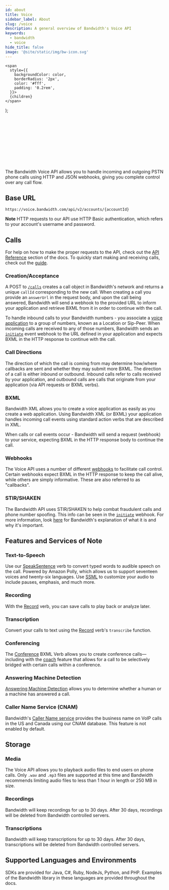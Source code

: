 ```yaml
---
id: about
title: Voice
sidebar_label: About
slug: /voice
description: A general overview of Bandwidth's Voice API
keywords:
  - bandwidth
  - voice
hide_title: false
image: '@site/static/img/bw-icon.svg'
---
```


    <span
      style={{
        backgroundColor: color,
        borderRadius: '2px',
        color: '#fff',
        padding: '0.2rem',
      }}>
      {children}
    </span>
  );


<Svg className='about-image'/> <br/>

The Bandwidth Voice API allows you to handle incoming and outgoing PSTN phone calls using HTTP and JSON webhooks, giving you complete control over any call flow.

## Base URL

`https://voice.bandwidth.com/api/v2/accounts/{accountId}`

**Note** HTTP requests to our API use HTTP Basic authentication, which refers to your account's username and password.

## Calls

For help on how to make the proper requests to the API, check out the [API Reference](/apis/voice#operation/createCall) section of the docs. To quickly start making and receiving calls, check out the [guide](/docs/voice/quickStart).

### Creation/Acceptance

A <Highlight color="#079CEE">POST</Highlight> to [`/calls`](/apis/voice#operation/createCall) creates a call object in Bandwidth's network and returns a unique `callId` corresponding to the new call. When creating a call you provide an `answerUrl` in the request body, and upon the call being answered, Bandwidth will send a webhook to the provided URL to inform your application and retrieve BXML from it in order to continue with the call.

To handle inbound calls to your Bandwidth numbers - you associate a [voice application](/docs/account/dashboard-setup#create-a-voice-application) to a group of numbers, known as a Location or Sip-Peer. When incoming calls are received to any of those numbers, Bandwidth sends an [`initiate`](/docs/voice/webhooks/initiate) event webhook to the URL defined in your application and expects BXML in the HTTP response to continue with the call.

### Call Directions

The direction of which the call is coming from may determine how/where callbacks are sent and whether they may submit more BXML. The direction of a call is either inbound or outbound. Inbound calls refer to calls received by your application, and outbound calls are calls that originate from your application (via API requests or BXML verbs).

### BXML

Bandwidth XML allows you to create a voice application as easily as you create a web application. Using Bandwidth XML (or BXML) your application handles incoming call events using standard action verbs that are described in XML.

When calls or call events occur - Bandwidth will send a request (webhook) to your service, expecting BXML in the HTTP response body to continue the call.

### Webhooks

The Voice API uses a number of different [webhooks](/docs/voice/webhooks) to facilitate call control. Certain webhooks expect BXML in the HTTP response to keep the call alive, while others are simply informative. These are also referred to as "callbacks".

### STIR/SHAKEN

The Bandwidth API uses STIR/SHAKEN to help combat fraudulent calls and phone number spoofing. This info can be seen in the [`initiate`](/docs/voice/webhooks/initiate) webhook. For more information, look [here](https://www.bandwidth.com/regulations/stir-shaken/) for Bandwidth's explanation of what it is and why it's important.

## Features and Services of Note

### Text-to-Speech

Use our [SpeakSentence](/docs/voice/bxml/speakSentence) verb to convert typed words to audible speech on the call. Powered by Amazon Polly, which allows us to support seventeen voices and twenty-six languages. Use [SSML](https://www.w3.org/TR/2010/REC-speech-synthesis11-20100907/) to customize your audio to include pauses, emphasis, and much more.

### Recording

With the [Record](/docs/voice/bxml/record) verb, you can save calls to play back or analyze later.

### Transcription

Convert your calls to text using the [Record](/docs/voice/bxml/record) verb's `transcribe` function.

### Conferencing

The [Conference](/docs/voice/bxml/conference) BXML Verb allows you to create conference calls—including with the [coach](/docs/voice/bxml/conference#join-a-conference-as-a-coach) feature that allows for a call to be selectively bridged with certain calls within a conference.

### Answering Machine Detection

[Answering Machine Detection](/docs/voice/guides/machineDetection) allows you to determine whether a human or a machine has answered a call.

### Caller Name Service (CNAM)

Bandwidth's [Caller Name service](/docs/voice/guides/cnamPerDip) provides the business name on VoIP calls in the US and Canada using our CNAM database. This feature is not enabled by default.

## Storage

### Media

The Voice API allows you to playback audio files to end users on phone calls. Only `.wav` and `.mp3` files are supported at this time and  Bandwidth recommends limiting audio files to less than 1 hour in length or 250 MB in size.

### Recordings

Bandwidth will keep recordings for up to 30 days. After 30 days, recordings will be deleted from Bandwidth controlled servers.

### Transcriptions

Bandwidth will keep transcriptions for up to 30 days. After 30 days, transcriptions will be deleted from Bandwidth controlled servers.

## Supported Languages and Environments

SDKs are provided for Java, C#, Ruby, NodeJs, Python, and PHP. Examples of the Bandwidth library in these languages are provided throughout the docs.
